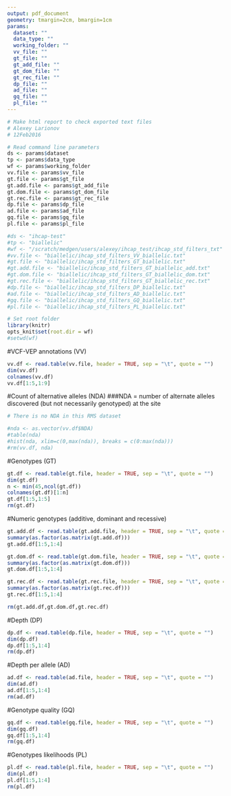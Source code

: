 ```yaml
---
output: pdf_document
geometry: tmargin=2cm, bmargin=1cm
params: 
  dataset: ""
  data_type: ""
  working_folder: ""
  vv_file: "" 
  gt_file: ""
  gt_add_file: ""
  gt_dom_file: ""
  gt_rec_file: ""
  dp_file: ""
  ad_file: ""
  gq_file: ""
  pl_file: ""
---
```


\pagenumbering{gobble}

```r

# Make html report to check exported text files
# Alexey Larionov
# 12Feb2016

# Read command line parameters
ds <- params$dataset
tp <- params$data_type
wf <- params$working_folder
vv.file <- params$vv_file
gt.file <- params$gt_file
gt.add.file <- params$gt_add_file
gt.dom.file <- params$gt_dom_file
gt.rec.file <- params$gt_rec_file
dp.file <- params$dp_file
ad.file <- params$ad_file
gq.file <- params$gq_file
pl.file <- params$pl_file

#ds <- "ihcap-test"
#tp <- "biallelic"
#wf <- "/scratch/medgen/users/alexey/ihcap_test/ihcap_std_filters_txt"
#vv.file <- "biallelic/ihcap_std_filters_VV_biallelic.txt"
#gt.file <- "biallelic/ihcap_std_filters_GT_biallelic.txt"
#gt.add.file <- "biallelic/ihcap_std_filters_GT_biallelic_add.txt"
#gt.dom.file <- "biallelic/ihcap_std_filters_GT_biallelic_dom.txt"
#gt.rec.file <- "biallelic/ihcap_std_filters_GT_biallelic_rec.txt"
#dp.file <- "biallelic/ihcap_std_filters_DP_biallelic.txt"
#ad.file <- "biallelic/ihcap_std_filters_AD_biallelic.txt"
#gq.file <- "biallelic/ihcap_std_filters_GQ_biallelic.txt"
#pl.file <- "biallelic/ihcap_std_filters_PL_biallelic.txt"

# Set root folder
library(knitr)
opts_knit$set(root.dir = wf)
#setwd(wf)

```

\begin{center}
\fontsize{18}{26}\selectfont
\textbf{`r ds`\\}
\textbf{`r tp`\\}
\fontsize{12}{20}\selectfont
\textbf{Testing exported tables in R\\}
\end{center}

#VCF-VEP annotations (VV)

```r
vv.df <- read.table(vv.file, header = TRUE, sep = "\t", quote = "")
dim(vv.df)
colnames(vv.df)
vv.df[1:5,1:9]
```

\pagebreak

#Count of alternative alleles (NDA)
###NDA = number of alternate alleles discovered (but not necessarily genotyped) at the site

```r

# There is no NDA in this RMS dataset

#nda <- as.vector(vv.df$NDA)
#table(nda)
#hist(nda, xlim=c(0,max(nda)), breaks = c(0:max(nda)))
#rm(vv.df, nda)

```

\pagebreak

#Genotypes (GT)

```r
gt.df <- read.table(gt.file, header = TRUE, sep = "\t", quote = "")
dim(gt.df)
n <- min(45,ncol(gt.df))
colnames(gt.df)[1:n]
gt.df[1:5,1:5]
rm(gt.df)
```

\pagebreak

#Numeric genotypes (additive, dominant and recessive)

```r
gt.add.df <- read.table(gt.add.file, header = TRUE, sep = "\t", quote = "")
summary(as.factor(as.matrix(gt.add.df)))
gt.add.df[1:5,1:4]

gt.dom.df <- read.table(gt.dom.file, header = TRUE, sep = "\t", quote = "")
summary(as.factor(as.matrix(gt.dom.df)))
gt.dom.df[1:5,1:4]

gt.rec.df <- read.table(gt.rec.file, header = TRUE, sep = "\t", quote = "")
summary(as.factor(as.matrix(gt.rec.df)))
gt.rec.df[1:5,1:4]

rm(gt.add.df,gt.dom.df,gt.rec.df)
```

\pagebreak

#Depth (DP)

```r
dp.df <- read.table(dp.file, header = TRUE, sep = "\t", quote = "")
dim(dp.df)
dp.df[1:5,1:4]
rm(dp.df)
```

#Depth per allele (AD)

```r
ad.df <- read.table(ad.file, header = TRUE, sep = "\t", quote = "")
dim(ad.df)
ad.df[1:5,1:4]
rm(ad.df)
```

\pagebreak

#Genotype quality (GQ)

```r
gq.df <- read.table(gq.file, header = TRUE, sep = "\t", quote = "")
dim(gq.df)
gq.df[1:5,1:4]
rm(gq.df)
```

#Genotypes likelihoods (PL)

```r
pl.df <- read.table(pl.file, header = TRUE, sep = "\t", quote = "")
dim(pl.df)
pl.df[1:5,1:4]
rm(pl.df)
```
